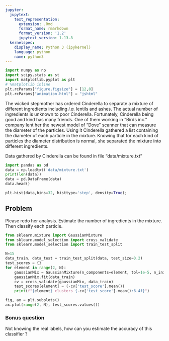 ```yaml
---
jupyter:
  jupytext:
    text_representation:
      extension: .Rmd
      format_name: rmarkdown
      format_version: '1.2'
      jupytext_version: 1.13.8
  kernelspec:
    display_name: Python 3 (ipykernel)
    language: python
    name: python3
---
```


```python
import numpy as np
import scipy.stats as st
import matplotlib.pyplot as plt
# %matplotlib inline
plt.rcParams["figure.figsize"] = [12,8]
plt.rcParams["animation.html"] = "jshtml"
```

The wicked stepmother has ordered Cinderella to separate a mixture of different ingredients including _i.a._ lentils and ashes. The actual number of ingredients is unknown to poor Cinderella. Fortunately, Cinderella being good and kind has many friends. One of them working in "Birds inc." company lent her the newest model of "Dove" scanner that can measure the diameter of the particles. Using it Cinderella gathered a list containing the diameter of each particle in the mixture. Knowing that for each kind of particles the diameter distribution is normal, she separated the mixture into different ingredients.


Data gathered by  Cinderella can be found in file "data/mixture.txt"

```python
import pandas as pd
data = np.loadtxt('data/mixture.txt')
print(len(data))
data = pd.DataFrame(data)
data.head()
```

```python
plt.hist(data,bins=32, histtype='step', density=True);
```

<!-- #region tags=["problem"] -->
## Problem
<!-- #endregion -->

<!-- #region tags=["problem"] -->
Please redo her analysis. Estimate the number of ingredients in the mixture. Then classify each particle.
<!-- #endregion -->

```python
from sklearn.mixture import GaussianMixture
from sklearn.model_selection import cross_validate
from sklearn.model_selection import train_test_split

N=15
data_train, data_test = train_test_split(data, test_size=0.2)
test_scores = {}
for element in range(2, N):
    gaussianMix = GaussianMixture(n_components=element, tol=1e-5, n_init=3)
    gaussianMix.fit(data_train)
    cv = cross_validate(gaussianMix, data_train)
    test_scores[element] = (-cv['test_score'].mean())
    print(f"{element} clusters {-cv['test_score'].mean():6.4f}")

fig, ax = plt.subplots()
ax.plot(range(2, N), test_scores.values())
```

### Bonus question

<!-- #region tags=["problem"] -->
Not knowing the real labels, how can you estimate  the accuracy of this classifier ? 
<!-- #endregion -->

